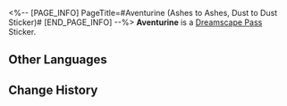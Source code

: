 <%-- [PAGE_INFO]
PageTitle=#Aventurine (Ashes to Ashes, Dust to Dust Sticker)#
[END_PAGE_INFO] --%>
{{Stub|Location information}}
{{Item Infobox
|title       = Aventurine
|id          = 225003
|image       = Dreamscape Pass Sticker Aventurine (Ashes to Ashes, Dust to Dust Sticker).png{{subst:void|<!--$UPLOAD:<<SpriteOutput/TravelBrochure/StickFigures/225003.png>-<Dreamscape Pass Sticker Aventurine (Ashes to Ashes, Dust to Dust Sticker).png>-<Item Icons>>-->}}
|type        = Dreamscape Pass Sticker
|type2       = Ashes to Ashes, Dust to Dust Stickers
|invCategory = 
|rarity      = 4
|effect      = 
|description = Digital stickers that can be used to decorate the pages of the Dreamtour Handbook. They come in many different styles.
|source1     = [[Unlocked by Default]]
}}
{{Description|I see it. You must keep winning.}}
'''Aventurine''' is a [[Dreamscape Pass]] Sticker.

==Other Languages==
{{Other Languages
|en   = Aventurine
|zhs  = 砂金
|zht  = 砂金
|ja   = アベンチュリン
|ko   = 어벤츄린
|es   = Aventurino
|fr   = Aventurine
|ru   = Авантюрин
|th   = Aventurine
|vi   = Aventurine
|de   = Aventurin
|id   = Aventurine
|pt   = Aventurine
}}

==Change History==
{{Change History|2.3}}